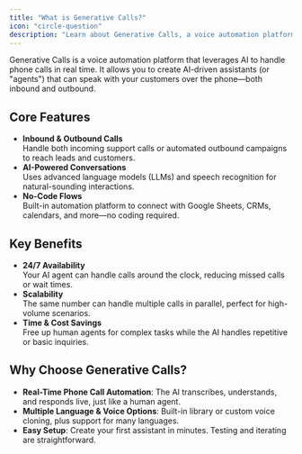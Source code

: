 ```yaml
---
title: "What is Generative Calls?"
icon: "circle-question"
description: "Learn about Generative Calls, a voice automation platform that uses AI to handle real-time phone conversations"
---
```


Generative Calls is a voice automation platform that leverages AI to handle phone calls in real time. It allows you to create AI-driven assistants (or "agents") that can speak with your customers over the phone—both inbound and outbound.

## Core Features

- **Inbound & Outbound Calls**\
  Handle both incoming support calls or automated outbound campaigns to reach leads and customers.
- **AI-Powered Conversations**\
  Uses advanced language models (LLMs) and speech recognition for natural-sounding interactions.
- **No-Code Flows**\
  Built-in automation platform to connect with Google Sheets, CRMs, calendars, and more—no coding required.

## Key Benefits

- **24/7 Availability**\
  Your AI agent can handle calls around the clock, reducing missed calls or wait times.
- **Scalability**\
  The same number can handle multiple calls in parallel, perfect for high-volume scenarios.
- **Time & Cost Savings**\
  Free up human agents for complex tasks while the AI handles repetitive or basic inquiries.

## Why Choose Generative Calls?

- **Real-Time Phone Call Automation**: The AI transcribes, understands, and responds live, just like a human agent.
- **Multiple Language & Voice Options**: Built-in library or custom voice cloning, plus support for many languages.
- **Easy Setup**: Create your first assistant in minutes. Testing and iterating are straightforward.